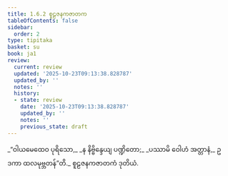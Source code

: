 ```yaml
---
title: 1.6.2 စူဠဇနကဇာတက
tableOfContents: false
sidebar:
  order: 2
type: tipitaka
basket: su
book: ja1
review:
  current: review
  updated: '2025-10-23T09:13:38.828787'
  updated_by: ''
  notes: ''
  history:
  - state: review
    date: '2025-10-23T09:13:38.828787'
    updated_by: ''
    notes: ''
    previous_state: draft
---
```



<ReviewStatus review={frontmatter.review} showDetails={true} />

<HypothesisAnnotation frontmatter={frontmatter} />

<DynamicBreadcrumb />

<Division number="52" book="ja1" e="ch" v="22" p="13">

<Paragraph number="115" type="verses" book="ja1">
_“ဝါယမေထေဝ ပုရိသော,_  
_န နိဗ္ဗိန္ဒေယျ ပဏ္ဍိတော;_  
_ပဿာမိ ဝေါဟံ အတ္တာနံ,_  
ဥဒကာ ထလမုဗ္ဘတန်”တိ._  


</Paragraph>
</Division>

<Paragraph number="116" type="center" book="ja1">
စူဠဇနကဇာတကံ ဒုတိယံ.
</Paragraph>